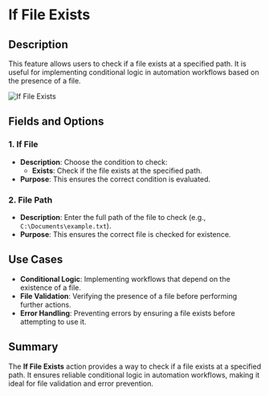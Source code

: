 # If File Exists  

## Description

This feature allows users to check if a file exists at a specified path. It is useful for implementing conditional logic in automation workflows based on the presence of a file.  

![If File Exists](../assets/file/if-file-exists.png)  

## Fields and Options  

### 1. **If File** 

- **Description**: Choose the condition to check:  
  - **Exists**: Check if the file exists at the specified path.  
- **Purpose**: This ensures the correct condition is evaluated.  

### 2. **File Path** 

- **Description**: Enter the full path of the file to check (e.g., `C:\Documents\example.txt`).  
- **Purpose**: This ensures the correct file is checked for existence.  

## Use Cases

- **Conditional Logic**: Implementing workflows that depend on the existence of a file.  
- **File Validation**: Verifying the presence of a file before performing further actions.  
- **Error Handling**: Preventing errors by ensuring a file exists before attempting to use it.  

## Summary

The **If File Exists** action provides a way to check if a file exists at a specified path. It ensures reliable conditional logic in automation workflows, making it ideal for file validation and error prevention.